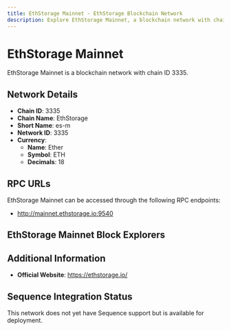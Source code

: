 ```yaml
--- 
title: EthStorage Mainnet - EthStorage Blockchain Network
description: Explore EthStorage Mainnet, a blockchain network with chain ID 3335. Learn about its native currency, Ether, and how to interact with the network.
---
```


# EthStorage Mainnet

EthStorage Mainnet is a blockchain network with chain ID 3335.

## Network Details

- **Chain ID**: 3335
- **Chain Name**: EthStorage
- **Short Name**: es-m
- **Network ID**: 3335
- **Currency**: 
  - **Name**: Ether
  - **Symbol**: ETH
  - **Decimals**: 18

## RPC URLs

EthStorage Mainnet can be accessed through the following RPC endpoints:

- http://mainnet.ethstorage.io:9540

## EthStorage Mainnet Block Explorers



## Additional Information

- **Official Website**: https://ethstorage.io/

## Sequence Integration Status

This network does not yet have Sequence support but is available for deployment.
